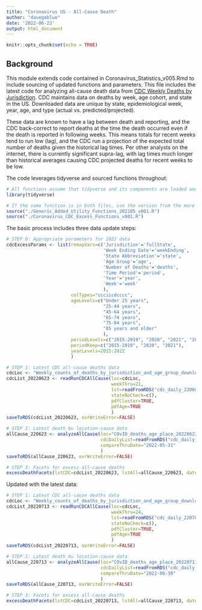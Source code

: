 ```yaml
---
title: "Coronavirus US - All-Cause Death"
author: "davegoblue"
date: '2022-06-23'
output: html_document
---
```


```r
knitr::opts_chunk$set(echo = TRUE)
```

## Background  
This module extends code contained in Coronavirus_Statistics_v005.Rmd to include sourcing of updated functions and parameters.  This file includes the latest code for analyzing all-cause death data from [CDC Weekly Deaths by Jurisdiction](https://catalog.data.gov/dataset/weekly-counts-of-deaths-by-jurisdiction-and-age-group).  CDC maintains data on deaths by week, age cohort, and state in the US.  Downloaded data are unique by state, epidemiological week, year, age, and type (actual vs. predicted/projected).

These data are known to have a lag between death and reporting, and the CDC back-correct to report deaths at the time the death occurred even if the death is reported in following weeks.  This means totals for recent weeks tend to run low (lag), and the CDC run a projection of the expected total number of deaths given the historical lag times.  Per other analysts on the internet, there is currently significant supra-lag, with lag times much longer than historical averages causing CDC projected deaths for recent weeks to be low.

The code leverages tidyverse and sourced functions throughout:  
```r

# All functions assume that tidyverse and its components are loaded and available
library(tidyverse)

# If the same function is in both files, use the version from the more specific source
source("./Generic_Added_Utility_Functions_202105_v001.R")
source("./Coronavirus_CDC_Excess_Functions_v001.R")

```
  
The basic process includes three data update steps:  
```r

# STEP 0: Appropriate parameters for 2022 data
cdcExcessParams <- list(remapVars=c('Jurisdiction'='fullState', 
                                    'Week Ending Date'='weekEnding', 
                                    'State Abbreviation'='state', 
                                    'Age Group'='age', 
                                    'Number of Deaths'='deaths', 
                                    'Time Period'='period', 
                                    'Year'='year', 
                                    'Week'='week'
                                    ),
                        colTypes="ccciicdcccc",
                        ageLevels=c("Under 25 years", 
                                    "25-44 years", 
                                    "45-64 years", 
                                    "65-74 years", 
                                    "75-84 years", 
                                    "85 years and older"
                                    ),
                        periodLevels=c("2015-2019", "2020", "2021", "2022"),
                        periodKeep=c("2015-2019", "2020", "2021"),
                        yearLevels=2015:2022
                        )

# STEP 1: Latest CDC all-cause deaths data
cdcLoc <- "Weekly_counts_of_deaths_by_jurisdiction_and_age_group_downloaded_20220623.csv"
cdcList_20220623 <- readRunCDCAllCause(loc=cdcLoc, 
                                       weekThru=21, 
                                       lst=readFromRDS("cdc_daily_220602"), 
                                       stateNoCheck=c(), 
                                       pdfCluster=TRUE, 
                                       pdfAge=TRUE
                                       )
saveToRDS(cdcList_20220623, ovrWriteError=FALSE)

# STEP 2: Latest death bu location-cause data
allCause_220623 <- analyzeAllCause(loc="COvID_deaths_age_place_20220623.csv", 
                                   cdcDailyList=readFromRDS("cdc_daily_220602"), 
                                   compareThruDate="2022-05-31"
                                   )
saveToRDS(allCause_220623, ovrWriteError=FALSE)

# STEP 3: Facets for excess all-cause deaths
excessDeathFacets(lstCDC=cdcList_20220623, lstAll=allCause_220623, dateThru="2022-04-30", plotYLim=c(-200, 1200))

```
  
Updated with the latest data:  
```r

# STEP 1: Latest CDC all-cause deaths data
cdcLoc <- "Weekly_counts_of_deaths_by_jurisdiction_and_age_group_downloaded_20220713.csv"
cdcList_20220713 <- readRunCDCAllCause(loc=cdcLoc, 
                                       weekThru=24, 
                                       lst=readFromRDS("cdc_daily_220704"), 
                                       stateNoCheck=c(), 
                                       pdfCluster=TRUE, 
                                       pdfAge=TRUE
                                       )
saveToRDS(cdcList_20220713, ovrWriteError=FALSE)

# STEP 2: Latest death bu location-cause data
allCause_220713 <- analyzeAllCause(loc="COvID_deaths_age_place_20220713.csv", 
                                   cdcDailyList=readFromRDS("cdc_daily_220704"), 
                                   compareThruDate="2022-06-30"
                                   )
saveToRDS(allCause_220713, ovrWriteError=FALSE)

# STEP 3: Facets for excess all-cause deaths
excessDeathFacets(lstCDC=cdcList_20220713, lstAll=allCause_220713, dateThru="2022-05-31", plotYLim=c(-200, 1200))

```
  
